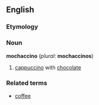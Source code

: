 ==English==
===Etymology===

===Noun===
'''mochaccino''' (''plural'': '''mochaccinos''')
# [[cappuccino]] with [[chocolate]]

===Related terms===
*[[coffee]]